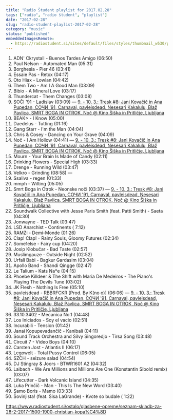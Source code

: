 ```yaml
---
title: "Radio Študent playlist for 2017.02.28"
tags: ["radio", "radio študent", "playlist"]
date: "2017-02-28"
slug: "radio-student-playlist-2017-02-28"
category: "music"
status: "published"
embeddedImagesRemote:
  - https://radiostudent.si/sites/default/files/styles/thumbnail_w530/public/slike/2017-02-28-seznam-skladb-za-28-2-2017-1500-1900-christian-kopa%C4%8D-68807.jpg
---
```



1. ADN' Ckrystall - Buenos Tardes Amigo (06:50)
2. Paul Nelson - Automated Man (05:31)
3. Borghesia - Pier 46 (03:41)
4. Essaie Pas - Retox (04:17)
5. Oto Hiax - Lowlan (04:42)
6. Them Two - Am I A Good Man (03:09)
7. Bibio - A Mineral Love (03:17)
8. Thundercat - Them Changes (03:08)
9. SOČI '91 - Ladislav (03:09) — [9. - 10. 3.: Tresk #8: Jani Kovačič in Ana Pupedan, СОЧИ '91, Carnaval, pavleisdead, Nesesari Kakalulu, Blaž Pavlica, SMRT BOGA IN OTROK, Noč @ Kino Šiška in Pritličje, Ljubljana](http://radiostudent.si/tresk/)
10. BEAK> - I Know (05:00)
11. Daedelus - Tutting (01:16)
12. Gang Starr - I'm the Man (04:04)
13. Chris & Cosey - Dancing on Your Grave (04:09)
14. Noč - I Am Hollow (04:41) — [9. - 10. 3.: Tresk #8: Jani Kovačič in Ana Pupedan, СОЧИ '91, Carnaval, pavleisdead, Nesesari Kakalulu, Blaž Pavlica, SMRT BOGA IN OTROK, Noč @ Kino Šiška in Pritličje, Ljubljana](http://radiostudent.si/tresk/)
15. Mourn - Your Brain Is Made of Candy (02:11)
16. Drinking Flowers - Special High (03:33)
17. Drenge - Running Wild (03:47)
18. Velkro - Grinding (08:58) —
19. Ssaliva - regen (01:33)
20. mmph - Wilting (05:05)
21. Smrt Boga in Otrok - Neonske noči (03:37) — [9. - 10. 3.: Tresk #8: Jani Kovačič in Ana Pupedan, СОЧИ '91, Carnaval, pavleisdead, Nesesari Kakalulu, Blaž Pavlica, SMRT BOGA IN OTROK, Noč @ Kino Šiška in Pritličje, Ljubljana](http://radiostudent.si/tresk/)
22. Soundwalk Collective with Jesse Paris Smith (feat. Patti Smith) - Saeta (04:30)
23. Jonwayne - TED Talk (03:47)
24. LSD Anarchist - Continents ( 7:12)
25. RAMZi - Demi-Monde (01:26)
26. Clap! Clap! - Rainy Souls, Gloomy Futures (02:34)
27. Some1else - Fairy cup (04:20)
28. Josip Klobučar - Bad Taste (02:57)
29. Muslimgauze - Outside Night (02:52)
30. Urfali Babi - Bagkur Gardasim (03:04)
31. Apollo Band - Shandi Qingge (02:47)
32. Le Talium - Kats Na\*e (04:15)
33. Phoebe Killdeer & The Shift with Maria De Medeiros - The Piano's Playing The Devils Tune (03:02)
34. JK Flesh - Nothing Is Free (05:10)
35. pavleisdead - RBBRFCKR [Prod. By K(no o)] (06:06) — [9. - 10. 3.: Tresk #8: Jani Kovačič in Ana Pupedan, СОЧИ '91, Carnaval, pavleisdead, Nesesari Kakalulu, Blaž Pavlica, SMRT BOGA IN OTROK, Noč @ Kino Šiška in Pritličje, Ljubljana](http://radiostudent.si/tresk/)
36. 33.10.3402 - Mecanica No.1 (04:48)
37. Los Iniciados - Soy el vacio (02:51)
38. Incurabili - Tension (01:42)
39. Janai Kopupevadančič - Kanibali (04:11)
40. Sound Track Orchestra and Silvy Singoredjo - Tirsa Song (03:48)
41. Circuit 7 - Video Boys (04:10)
42. Carsten Jost - Atlantis II (06:17)
43. Legowelt - Total Pussy Control (06:05)
44. SZCH - seizure salad (04:54)
45. DJ Stingray & Joors - BTWR1601 A2 (04:32)
46. Laibach - We Are Millions and Millions Are One (Konstantin Sibold remix) (03:07)
47. Lifecutter - Dark Volcanic Island (04:35)
48. Luka Prinčič - Man - This Is The New Word (03:40)
49. Samo Boris - Mamo (03:33)
50. Šovinjista! (feat. Sisa LaGrande) - Kvote so budale ( 1:22)

https://www.radiostudent.si/ostalo/glasbene-opreme/seznam-skladb-za-28-2-2017-1500-1900-christian-kopa%C4%8D

<div
  style={{
    gridArea: "1/1",
    position: "relative",
    placeItems: "center",
    display: "grid",
  }}
>
  <GatsbyImage
    style={{ marginTop: "2em" }}
    imgStyle={{ border: "3px dotted tomato" }}
    alt=""
    image={getImage(props.remoteImages[0])}
  />
</div>
